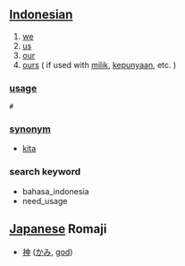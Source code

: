 == [[Indonesian]] ==

# [[we]]
# [[us]]
# [[our]]
# [[ours]] ( if used with [[milik]], [[punya|kepunyaan]], etc. )

=== [[usage]] ===
 # ''' '''
 
=== [[synonym]] ===
* [[kita]]

===search keyword===
* bahasa_indonesia
* need_usage

== [[Japanese]] Romaji ==

*[[神]] ([[かみ]], [[god]])